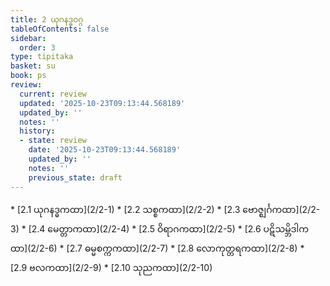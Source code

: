 ```yaml
---
title: 2 ယုဂနဒ္ဓဝဂ္ဂ
tableOfContents: false
sidebar:
  order: 3
type: tipitaka
basket: su
book: ps
review:
  current: review
  updated: '2025-10-23T09:13:44.568189'
  updated_by: ''
  notes: ''
  history:
  - state: review
    date: '2025-10-23T09:13:44.568189'
    updated_by: ''
    notes: ''
    previous_state: draft
---
```



<ReviewStatus review={frontmatter.review} showDetails={true} />

<HypothesisAnnotation frontmatter={frontmatter} />

<DynamicBreadcrumb />



<TableOfContents book="ps" section="2">
* [2.1 ယုဂနဒ္ဓကထာ](2/2-1)
* [2.2 သစ္စကထာ](2/2-2)
* [2.3 ဗောဇ္ဈင်္ဂကထာ](2/2-3)
* [2.4 မေတ္တာကထာ](2/2-4)
* [2.5 ဝိရာဂကထာ](2/2-5)
* [2.6 ပဋိသမ္ဘိဒါကထာ](2/2-6)
* [2.7 ဓမ္မစက္ကကထာ](2/2-7)
* [2.8 လောကုတ္တရကထာ](2/2-8)
* [2.9 ဗလကထာ](2/2-9)
* [2.10 သုညကထာ](2/2-10)
</TableOfContents>